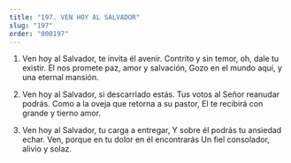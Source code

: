 ```yaml
---
title: "197. VEN HOY AL SALVADOR"
slug: "197"
order: "000197"
---
```

1. Ven hoy al Salvador, te invita él avenir. Contrito y sin temor, oh, dale tu existir. El nos promete paz, amor y salvación,
Gozo en el mundo aquí, y una eternal mansión.

2. Ven hoy al Salvador, si descarriado estás. Tus votos al Señor reanudar podrás. Como a la oveja que retorna a su pastor, El te recibirá con grande y tierno amor.

3. Ven hoy al Salvador, tu carga a entregar, Y sobre él podrás tu ansiedad echar.
Ven, porque en tu dolor en él encontrarás Un fiel consolador, alivio y solaz.
